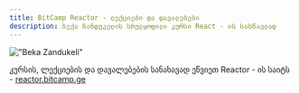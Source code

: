 ```yaml
---
title: BitCamp Reactor - ლექციები და დავალებები
description: ბექა ზანდუკელის სრულყოფილი კურსი React - ის სასწავლად
---
```


<div className="grid sm:grid-cols-1 gap-4 mt-6">

<Card href="https://reactor.bitcamp.ge/kvira-1-shesavali-jsx-shi-komponentebi-da-props/react-shesavali-jsx-da-komponentebi">


!["Beka Zandukeli"](/images/beka-reactor.jpg)

კურსის, ლექციების და დავალებების სანახავად ეწვიეთ Reactor - ის საიტს - [reactor.bitcamp.ge](https://reactor.bitcamp.ge/kvira-1-shesavali-jsx-shi-komponentebi-da-props/react-shesavali-jsx-da-komponentebi)

</Card>
</div>
